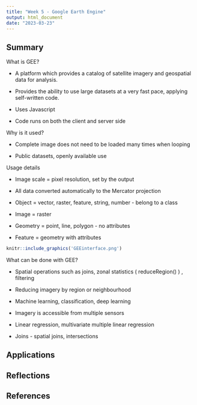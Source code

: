 ```yaml
---
title: "Week 5 - Google Earth Engine"
output: html_document
date: "2023-03-23"
---
```


## Summary

What is GEE?

-   A platform which provides a catalog of satellite imagery and geospatial data for analysis.

-   Provides the ability to use large datasets at a very fast pace, applying self-written code.

-   Uses Javascript

-   Code runs on both the client and server side

Why is it used?

-   Complete image does not need to be loaded many times when looping

-   Public datasets, openly available use

Usage details

-   Image scale = pixel resolution, set by the output

-   All data converted automatically to the Mercator projection

-   Object = vector, raster, feature, string, number - belong to a class

-   Image = raster

-   Geometry = point, line, polygon - no attributes

-   Feature = geometry with attributes

```r
knitr::include_graphics('GEEinterface.png')

```

What can be done with GEE?

-   Spatial operations such as joins, zonal statistics ( reduceRegion() ) , filtering

-   Reducing imagery by region or neighbourhood

-   Machine learning, classification, deep learning

-   Imagery is accessible from multiple sensors

-   Linear regression, multivariate multiple linear regression

-   Joins - spatial joins, intersections\

## Applications

## Reflections

## References
